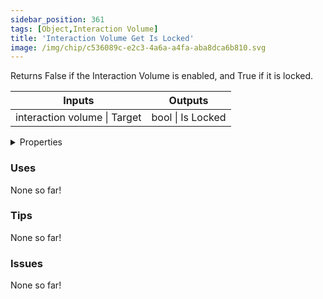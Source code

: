 ```yaml
---
sidebar_position: 361
tags: [Object,Interaction Volume]
title: 'Interaction Volume Get Is Locked'
image: /img/chip/c536089c-e2c3-4a6a-a4fa-aba8dca6b810.svg
---
```


Returns False if the Interaction Volume is enabled, and True if it is locked.



<IChip uuid="c536089c-e2c3-4a6a-a4fa-aba8dca6b810"/>

<table><thead><tr><th>Inputs</th><th>Outputs</th></tr></thead><tbody><tr><td>interaction volume | Target</td><td>bool | Is Locked</td></tr></tbody></table>

<details>
  <summary>Properties</summary>
  <div>
    <div>
    <table>
      <tbody>
        <tr>
          <td>Is beta required?</td>
          <td>No</td>
        </tr>
        <tr>
          <td>Is chip a trolling risk?</td>
          <td>No</td>
        </tr>
        <tr>
          <td>Is chip a role assignment risk?</td>
          <td>No</td>
        </tr>
        <tr>
          <td>Chip UUID</td>
          <td>c536089c-e2c3-4a6a-a4fa-aba8dca6b810</td>
        </tr>
        <tr>
          <td>Room availability</td>
          <td>Available everywhere</td>
        </tr>
      </tbody>
    </table>
    </div>
  </div>
</details>

### Uses

None so far!

### Tips

None so far!

### Issues

None so far!